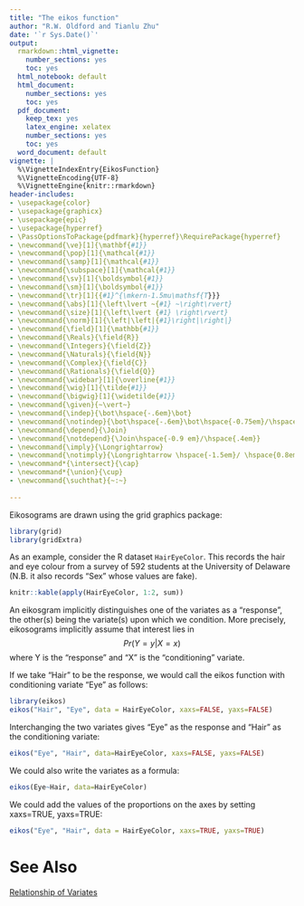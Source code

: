 ```yaml
---
title: "The eikos function"
author: "R.W. Oldford and Tianlu Zhu"
date: '`r Sys.Date()`'
output:
  rmarkdown::html_vignette:
    number_sections: yes
    toc: yes
  html_notebook: default
  html_document:
    number_sections: yes
    toc: yes
  pdf_document:
    keep_tex: yes
    latex_engine: xelatex
    number_sections: yes
    toc: yes
  word_document: default
vignette: |
  %\VignetteIndexEntry{EikosFunction} 
  %\VignetteEncoding{UTF-8}
  %\VignetteEngine{knitr::rmarkdown} 
header-includes:
- \usepackage{color}
- \usepackage{graphicx}
- \usepackage{epic}
- \usepackage{hyperref}
- \PassOptionsToPackage{pdfmark}{hyperref}\RequirePackage{hyperref}
- \newcommand{\ve}[1]{\mathbf{#1}}
- \newcommand{\pop}[1]{\mathcal{#1}}
- \newcommand{\samp}[1]{\mathcal{#1}}
- \newcommand{\subspace}[1]{\mathcal{#1}}
- \newcommand{\sv}[1]{\boldsymbol{#1}}
- \newcommand{\sm}[1]{\boldsymbol{#1}}
- \newcommand{\tr}[1]{{#1}^{\mkern-1.5mu\mathsf{T}}}
- \newcommand{\abs}[1]{\left\lvert ~{#1} ~\right\rvert}
- \newcommand{\size}[1]{\left\lvert {#1} \right\rvert}
- \newcommand{\norm}[1]{\left|\left|{#1}\right|\right|}
- \newcommand{\field}[1]{\mathbb{#1}}
- \newcommand{\Reals}{\field{R}}
- \newcommand{\Integers}{\field{Z}}
- \newcommand{\Naturals}{\field{N}}
- \newcommand{\Complex}{\field{C}}
- \newcommand{\Rationals}{\field{Q}}
- \newcommand{\widebar}[1]{\overline{#1}}
- \newcommand{\wig}[1]{\tilde{#1}}
- \newcommand{\bigwig}[1]{\widetilde{#1}}
- \newcommand{\given}{~\vert~}
- \newcommand{\indep}{\bot\hspace{-.6em}\bot}
- \newcommand{\notindep}{\bot\hspace{-.6em}\bot\hspace{-0.75em}/\hspace{.4em}}
- \newcommand{\depend}{\Join}
- \newcommand{\notdepend}{\Join\hspace{-0.9 em}/\hspace{.4em}}
- \newcommand{\imply}{\Longrightarrow}
- \newcommand{\notimply}{\Longrightarrow \hspace{-1.5em}/ \hspace{0.8em}}
- \newcommand*{\intersect}{\cap}
- \newcommand*{\union}{\cup}
- \newcommand{\suchthat}{~:~}
  
---
```


$\renewcommand{\tr}[1]{{#1}^{\mkern-1.5mu\mathsf{T}}}$
$\renewcommand{\ve}[1]{\mathbf{#1}}$
$\renewcommand{\sv}[1]{\boldsymbol{#1}}$
$\renewcommand{\pop}[1]{\mathcal{#1}}$
$\renewcommand{\samp}[1]{\mathcal{#1}}$
$\renewcommand{\imply}{\Longrightarrow}$
$\renewcommand{\given}{~\vert~}$
$\renewcommand{\suchthat}{~:~}$
$\renewcommand{\widebar}[1]{\overline{#1}}$
$\renewcommand{\wig}[1]{\tilde{#1}}$
$\renewcommand{\bigwig}[1]{\widetilde{#1}}$
$\renewcommand{\field}[1]{\mathbb{#1}}$
$\renewcommand{\Reals}{\field{R}}$
$\renewcommand{\abs}[1]{\left\lvert ~{#1} ~\right\rvert}$
$\renewcommand{\size}[1]{\left\lvert {#1} \right\rvert}$
$\renewcommand{\tr}[1]{{#1}^{\mkern-1.5mu\mathsf{T}}}$
$\renewcommand{\norm}[1]{\left|\left|{#1}\right|\right|}$
$\renewcommand{\intersect}{\cap}$
$\renewcommand{\union}{\cup}$

Eikosograms are drawn using the grid graphics package:
```r
library(grid)
library(gridExtra)
```

As an example, consider the R dataset `HairEyeColor`. 
This records the hair and eye colour from a survey of 592 students at the University of Delaware (N.B. it also records "Sex" whose values are fake). 
  
```r
knitr::kable(apply(HairEyeColor, 1:2, sum))
```

An eikosgram implicitly distinguishes one of the variates as a "response", the other(s) being the variate(s) upon which we condition. More precisely, eikosograms implicitly assume that interest lies in 
$$Pr(Y = y | X = x)$$
where Y is the "response" and "X" is the "conditioning" variate.    
  
If we take "Hair" to be the response, we would call the eikos function with conditioning variate
"Eye" as follows:  
```r
library(eikos)
eikos("Hair", "Eye", data = HairEyeColor, xaxs=FALSE, yaxs=FALSE)
```

Interchanging the two variates gives "Eye" as the response and "Hair" as the conditioning variate:
```r
eikos("Eye", "Hair", data=HairEyeColor, xaxs=FALSE, yaxs=FALSE)
```

We could also write the variates as a formula:  
```r
eikos(Eye~Hair, data=HairEyeColor)
```

We could add the values of the proportions on the axes by setting xaxs=TRUE, yaxs=TRUE:
```r
eikos("Eye", "Hair", data = HairEyeColor, xaxs=TRUE, yaxs=TRUE)
```


# See Also
[Relationship of Variates](RelationshipofVariates.html)
